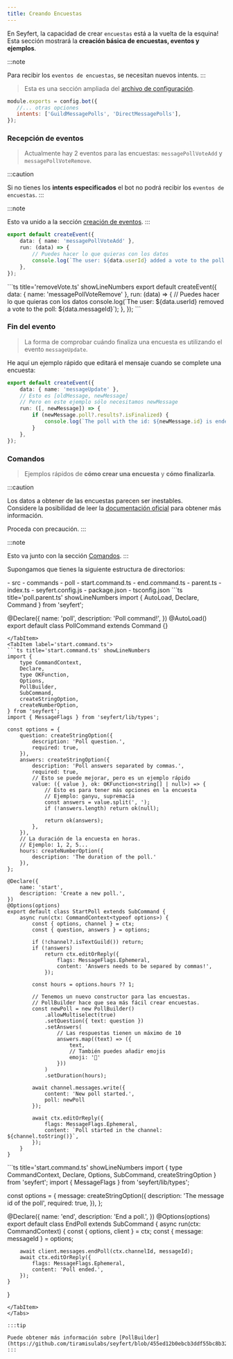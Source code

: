 ```yaml
---
title: Creando Encuestas
---
```


En Seyfert, la capacidad de crear `encuestas` está a la vuelta de la esquina!<br/>
Esta sección mostrará la **creación básica de encuestas, eventos y ejemplos**.

:::note

Para recibir los `eventos de encuestas`, se necesitan nuevos intents.
:::

<Tabs>
<TabItem label='Gateway Intents'>

> Esta es una sección ampliada del [archivo de configuración](/es/getting-started/setup-project#configuración).

```js title='seyfert.config.js' showLineNumbers
module.exports = config.bot({
   //... otras opciones
   intents: ['GuildMessagePolls', 'DirectMessagePolls'],
});
```
</TabItem>
</Tabs>

### Recepción de eventos

> Actualmente hay 2 eventos para las encuestas: `messagePollVoteAdd` y `messagePollVoteRemove`.

:::caution

Si no tienes los **intents especificados** el bot no podrá recibir los `eventos de encuestas`.
:::

:::note

Esto va unido a la sección [creación de eventos](/es/getting-started/listening-events).
:::
<Tabs>
<TabItem label='events/addVote.ts'>
```ts title='addVote.ts' showLineNumbers
export default createEvent({
    data: { name: 'messagePollVoteAdd' },
    run: (data) => {
        // Puedes hacer lo que quieras con los datos
        console.log(`The user: ${data.userId} added a vote to the poll: ${data.messageId}`);
    },
});
```
</TabItem>

<TabItem label='events/removeVote.ts'>
```ts title='removeVote.ts' showLineNumbers
export default createEvent({
    data: { name: 'messagePollVoteRemove' },
    run: (data) => {
        // Puedes hacer lo que quieras con los datos
        console.log(`The user: ${data.userId} removed a vote to the poll: ${data.messageId}`);
    },
});
```
</TabItem>
</Tabs>

### Fin del evento

> La forma de comprobar cuándo finaliza una encuesta es utilizando el evento `messageUpdate`.

He aquí un ejemplo rápido que editará el mensaje cuando se complete una encuesta:

```ts title='messageUpdate.ts' showLineNumbers
export default createEvent({
    data: { name: 'messageUpdate' },
    // Esto es [oldMessage, newMessage]
    // Pero en este ejemplo sólo necesitamos newMessage
    run: ([, newMessage]) => {
        if (newMessage.poll?.results?.isFinalized) {
            console.log(`The poll with the id: ${newMessage.id} is ended`)
        }
    },
});
```

### Comandos

> Ejemplos rápidos de **cómo crear una encuesta** y **cómo finalizarla**.

:::caution

Los datos a obtener de las encuestas parecen ser inestables.<br/>
Considere la posibilidad de leer la [documentación oficial](https://discord.com/developers/docs/resources/poll#poll-results-object) para obtener más información.

Proceda con precaución.
:::

:::note

Esto va junto con la sección [Comandos](/es/commands/options).
:::

Supongamos que tienes la siguiente estructura de directorios:

<FileTree>
- src
 - commands
	- poll
	 	- start.command.ts
	 	- end.command.ts
	 	- parent.ts
 - index.ts
- seyfert.config.js
- package.json
- tsconfig.json
</FileTree>

<Tabs>
<TabItem label='parent.ts'>
```ts title='poll.parent.ts' showLineNumbers
import { AutoLoad, Declare, Command } from 'seyfert';

@Declare({
    name: 'poll',
    description: 'Poll command!',
})
@AutoLoad()
export default class PollCommand extends Command {}

```
</TabItem>
<TabItem label='start.command.ts'>
```ts title='start.command.ts' showLineNumbers
import { 
    type CommandContext,
    Declare,
    type OKFunction,
    Options,
    PollBuilder,
    SubCommand,
    createStringOption,
    createNumberOption,
} from 'seyfert';
import { MessageFlags } from 'seyfert/lib/types';

const options = {
    question: createStringOption({
        description: 'Poll question.',
        required: true,
    }),
    answers: createStringOption({
        description: 'Poll answers separated by commas.',
        required: true,
        // Esto se puede mejorar, pero es un ejemplo rápido
        value: ({ value }, ok: OKFunction<string[] | null>) => {
            // Esto es para tener más opciones en la encuesta
            // Ejemplo: ganyu, supremacía
            const answers = value.split(', ');
            if (!answers.length) return ok(null);
            
            return ok(answers);
        },
    }),
    // La duración de la encuesta en horas.
    // Ejemplo: 1, 2, 5...
    hours: createNumberOption({
        description: 'The duration of the poll.'
    }),
};

@Declare({
    name: 'start',
    description: 'Create a new poll.',
})
@Options(options)
export default class StartPoll extends SubCommand {
    async run(ctx: CommandContext<typeof options>) {
        const { options, channel } = ctx;
        const { question, answers } = options;

        if (!channel?.isTextGuild()) return;
        if (!answers)
            return ctx.editOrReply({
                flags: MessageFlags.Ephemeral,
                content: 'Answers needs to be separed by commas!',
            });

        const hours = options.hours ?? 1;

        // Tenemos un nuevo constructor para las encuestas.
        // PollBuilder hace que sea más fácil crear encuestas.
        const newPoll = new PollBuilder()
            .allowMultiselect(true)
            .setQuestion({ text: question })
            .setAnswers(
                // Las respuestas tienen un máximo de 10              
                answers.map((text) => ({ 
                    text,
                    // También puedes añadir emojis
                    emoji: '🐐'
                }))
            )
            .setDuration(hours);

        await channel.messages.write({
            content: 'New poll started.',
            poll: newPoll
        });

        await ctx.editOrReply({
            flags: MessageFlags.Ephemeral,
            content: `Poll started in the channel: ${channel.toString()}`,
        });
    }
}
```
</TabItem>
<TabItem label='end.command.ts'>
```ts title='start.command.ts' showLineNumbers
import { 
    type CommandContext,
    Declare,
    Options,
    SubCommand,
    createStringOption
} from 'seyfert';
import { MessageFlags } from 'seyfert/lib/types';

const options = {
    message: createStringOption({
        description: 'The message id of the poll',
        required: true,
    }),
};

@Declare({
    name: 'end',
    description: 'End a poll.',
})
@Options(options)
export default class EndPoll extends SubCommand {
    async run(ctx: CommandContext<typeof options>) {
        const { options, client } = ctx;
        const { message: messageId } = options;

        await client.messages.endPoll(ctx.channelId, messageId);
        await ctx.editOrReply({
            flags: MessageFlags.Ephemeral,
            content: 'Poll ended.',
        });
    }
}
```
</TabItem>
</Tabs>

:::tip

Puede obtener más información sobre [PollBuilder](https://github.com/tiramisulabs/seyfert/blob/455ed12b0ebcb3ddf55bc8b3274b0ce904becc62/src/builders/Poll.ts#L4).
:::